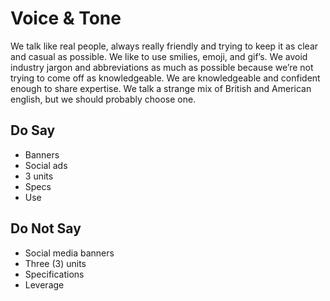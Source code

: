 
<Meta title="Design System|Voice " />

# Voice & Tone

We talk like real people, always really friendly and trying to keep it as clear and casual as possible. We like to use smilies, emoji, and gif’s.
We avoid industry jargon and abbreviations as much as possible because we’re not trying to come off as knowledgeable. We are knowledgeable and confident enough to share expertise.
We talk a strange mix of British and American english, but we should probably choose one.

## Do Say

- Banners
- Social ads
- 3 units
- Specs
- Use

## Do Not Say

- Social media banners
- Three (3) units
- Specifications
- Leverage
